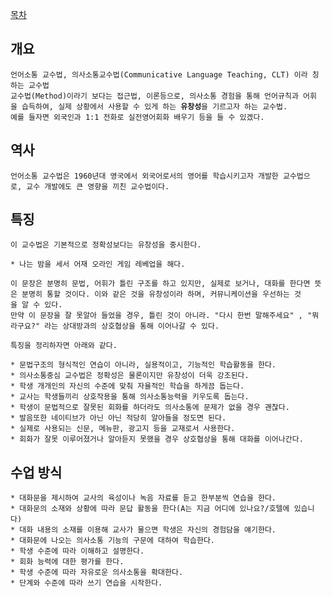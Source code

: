 [[목차]]

== 개요 ==
 언어소통 교수법, 의사소통교수법(Communicative Language Teaching, CLT) 이라 칭하는 교수법
 교수법(Method)이라기 보다는 접근법, 이론등으로, 의사소통 경험을 통해 언어규칙과 어휘을 습득하여, 실제 상황에서 사용할 수 있게 하는 '''유창성'''을 기르고자 하는 교수법. 
 예를 들자면 외국인과 1:1 전화로 실전영어회화 배우기 등을 들 수 있겠다.

== 역사 ==
 언어소통 교수법은 1960년대 영국에서 외국어로서의 영어를 학습시키고자 개발한 교수법으로, 교수 개발에도 큰 영향을 끼친 교수법이다. 

== 특징 ==
 이 교수법은 기본적으로 정확성보다는 유창성을 중시한다.

 * 나는 밤을 세서 어재 오라인 게임 레베업을 해다.

 이 문장은 분명히 문법, 어휘가 틀린 구조를 하고 있지만, 실제로 보거나, 대화를 한다면 뜻은 분명히 통할 것이다. 이와 같은 것을 유창성이라 하며, 커뮤니케이션을 우선하는 것을 알 수 있다.
 만약 이 문장을 잘 못알아 들었을 경우, 틀린 것이 아니라. "다시 한번 말해주세요" , "뭐라구요?" 라는 상대방과의 상호협상을 통해 이어나갈 수 있다.

 특징을 정리하자면 아래와 같다.

 * 문법구조의 형식적인 연습이 아니라, 실용적이고, 기능적인 학습활동을 한다.
 * 의사소통중심 교수법은 정확성은 물론이지만 유창성이 더욱 강조된다.
 * 학생 개개인의 자신의 수준에 맞춰 자율적인 학습을 하게끔 돕는다.
 * 교사는 학생들끼리 상호작용을 통해 의사소통능력을 키우도록 돕는다.
 * 학생이 문법적으로 잘못된 회화를 하더라도 의사소통에 문제가 없을 경우 괜찮다.
 * 발음또한 네이티브가 아닌 아닌 적당히 알아들을 정도면 된다.
 * 실제로 사용되는 신문, 메뉴판, 광고지 등을 교재로서 사용한다.
 * 회화가 잘못 이루어졌거나 알아듣지 못했을 경우 상호협상을 통해 대화를 이어나간다.

== 수업 방식 ==
 * 대화문을 제시하여 교사의 육성이나 녹음 자료를 듣고 한부분씩 연습을 한다.
 * 대화문의 소재와 상황에 따라 문답 활동을 한다(A는 지금 어디에 있나요?/호텔에 있습니다)
 * 대화 내용의 소재를 이용해 교사가 물으면 학생은 자신의 경험담을 얘기한다.
 * 대화문에 나오는 의사소통 기능의 구문에 대하여 학습한다.
 * 학생 수준에 따라 이해하고 설명한다.
 * 회화 능력에 대한 평가를 한다.
 * 학생 수준에 따라 자유로운 의사소통을 확대한다.
 * 단계와 수준에 따라 쓰기 연습을 시작한다.
